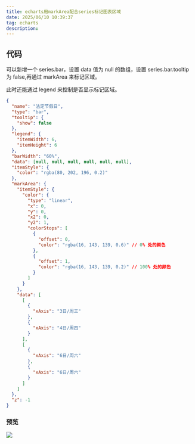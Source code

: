 ```yaml
---
title: echarts用markArea配合series标记图表区域
date: 2025/06/10 10:39:37
tag: echarts
description:
---
```


## 代码

可以新增一个 series.bar，设置 data 值为 null 的数组，设置 series.bar.tooltip 为 false,再通过 markArea 来标记区域。

此时还能通过 legend 来控制是否显示标记区域。

```json
{
  "name": "法定节假日",
  "type": "bar",
  "tooltip": {
    "show": false
  },
  "legend": {
    "itemWidth": 6,
    "itemHeight": 6
  },
  "barWidth": "60%",
  "data": [null, null, null, null, null, null],
  "itemStyle": {
    "color": "rgba(80, 202, 196, 0.2)"
  },
  "markArea": {
    "itemStyle": {
      "color": {
        "type": "linear",
        "x": 0,
        "y": 0,
        "x2": 0,
        "y2": 1,
        "colorStops": [
          {
            "offset": 0,
            "color": "rgba(16, 143, 139, 0.6)" // 0% 处的颜色
          },
          {
            "offset": 1,
            "color": "rgba(16, 143, 139, 0.2)" // 100% 处的颜色
          }
        ]
      }
    },
    "data": [
      [
        {
          "xAxis": "3日/周三"
        },
        {
          "xAxis": "4日/周四"
        }
      ],
      [
        {
          "xAxis": "6日/周六"
        },
        {
          "xAxis": "6日/周六"
        }
      ]
    ]
  },
  "z": -1
}
```

### 预览

![](http://116.198.244.73:9000/images/202506101040425.png)
